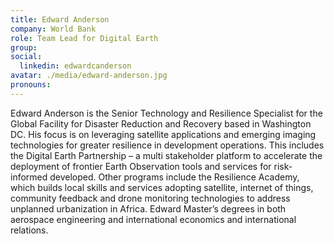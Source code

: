 ```yaml
---
title: Edward Anderson
company: World Bank
role: Team Lead for Digital Earth
group:
social:
  linkedin: edwardcanderson
avatar: ./media/edward-anderson.jpg
pronouns:
---
```

Edward Anderson is the Senior Technology and Resilience Specialist for the Global Facility for Disaster Reduction and Recovery based in Washington DC. His focus is on leveraging satellite applications and emerging imaging technologies for greater resilience in development operations. This includes the Digital Earth Partnership – a multi stakeholder platform to accelerate the deployment of frontier Earth Observation tools and services for risk-informed developed. Other programs include the Resilience Academy, which builds local skills and services adopting satellite, internet of things, community feedback and drone monitoring technologies to address unplanned urbanization in Africa. Edward Master’s degrees in both aerospace engineering and international economics and international relations.